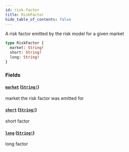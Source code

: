 ```yaml
---
id: risk-factor
title: RiskFactor
hide_table_of_contents: false
---
```



A risk factor emitted by the risk model for a given market

```graphql
type RiskFactor {
  market: String!
  short: String!
  long: String!
}
```


### Fields

#### [`market`](#) ([`String!`](/docs/testnet/graphql/scalars/string))

market the risk factor was emitted for


#### [`short`](#) ([`String!`](/docs/testnet/graphql/scalars/string))

short factor


#### [`long`](#) ([`String!`](/docs/testnet/graphql/scalars/string))

long factor




